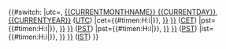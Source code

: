 <noinclude>
{{Documentation}}
<!-- PLEASE ADD CATEGORIES AND INTERWIKIS TO THE /doc SUBPAGE, THANKS -->
</noinclude><includeonly>{{#switch:{{lc:{{{1|utc}}}}}
|utc={{CURRENTTIME}}, [[{{CURRENTMONTHNAME}} {{CURRENTDAY}}]], [[{{CURRENTYEAR}}]] ([[Coordinated Universal Time|UTC]])
|cet={{#timen:H:i|{{Template:timen/CET offset}}}}, [[{{#timen:j F|{{Template:timen/CET offset}}}}]] [[{{#timen:Y|{{Template:timen/CET offset}}}}]] ([[Central European Time|CET]])
|pst={{#timen:H:i|{{Template:timen/PST offset}}}}, [[{{#timen:j F|{{Template:timen/PST offset}}}}]] [[{{#timen:Y|{{Template:timen/PST offset}}}}]] ([[Pacific Time Zone|PST]])
|pst={{#timen:H:i|{{Template:timen/PST offset}}}}, [[{{#timen:j F|{{Template:timen/PST offset}}}}]] [[{{#timen:Y|{{Template:timen/PST offset}}}}]] ([[Pacific Time Zone|PST]])
|ist={{#timen:H:i|{{Template:timen/IST offset}}}}, [[{{#timen:j F|{{Template:timen/IST offset}}}}]] [[{{#timen:Y|{{Template:timen/IST offset}}}}]] ([[Indian Standard Time|IST]])
}}</includeonly>